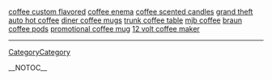 <a href= http://coffee-custom-flavored.theprotec.info >coffee custom flavored</a>   <a href= http://coffee-enema.theprotec.info >coffee enema</a>   <a href= http://coffee-scented-candles.theprotec.info >coffee scented candles</a>   <a href= http://grand-theft-auto-hot-coffee.theprotec.info >grand theft auto hot coffee</a>   <a href= http://diner-coffee-mugs.theprotec.info >diner coffee mugs</a>   <a href= http://trunk-coffee-table.theprotec.info >trunk coffee table</a>   <a href= http://mjb-coffee.theprotec.info >mjb coffee</a>   <a href= http://braun-coffee-pods.theprotec.info >braun coffee pods</a>   <a href= http://promotional-coffee-mug.theprotec.info >promotional coffee mug</a>   <a href= http://12-volt-coffee-maker.theprotec.info >12 volt coffee maker</a>
----
[[CategoryCategory]]

__NOTOC__